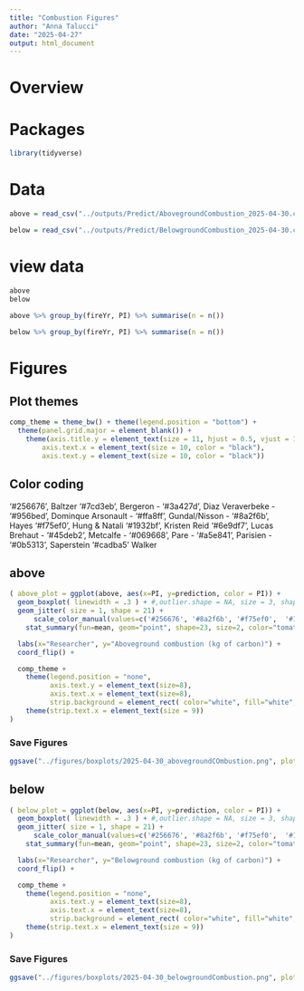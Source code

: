 ```yaml
---
title: "Combustion Figures"
author: "Anna Talucci"
date: "2025-04-27"
output: html_document
---
```


# Overview

# Packages

```r
library(tidyverse)
```
# Data
```r
above = read_csv("../outputs/Predict/AbovegroundCombustion_2025-04-30.csv")
```

```r
below = read_csv("../outputs/Predict/BelowgroundCombustion_2025-04-30.csv")
```

# view data
```r
above
below
```
```r
above %>% group_by(fireYr, PI) %>% summarise(n = n())
```
```r
below %>% group_by(fireYr, PI) %>% summarise(n = n())
```

# Figures 

## Plot themes

```r
comp_theme = theme_bw() + theme(legend.position = "bottom") +  
  theme(panel.grid.major = element_blank()) +
    theme(axis.title.y = element_text(size = 11, hjust = 0.5, vjust = 1.1),
        axis.text.x = element_text(size = 10, color = "black"),
        axis.text.y = element_text(size = 10, color = "black"))
```

## Color coding
'#256676', Baltzer
'#7cd3eb', Bergeron -
'#3a427d', Diaz Veraverbeke -
'#956bed', Dominque Arsonault -
'#ffa8ff', Gundal/Nisson -
'#8a2f6b', Hayes
'#f75ef0', Hung & Natali 
'#1932bf', Kristen Reid
'#6e9df7', Lucas Brehaut -
'#45deb2', Metcalfe -
'#069668', Pare -
'#a5e841', Parisien -
'#0b5313', Saperstein
'#cadba5' Walker

## above

```r
( above_plot = ggplot(above, aes(x=PI, y=prediction, color = PI)) +
  geom_boxplot( linewidth = .3 ) + #,outlier.shape = NA, size = 3, shape = 21
  geom_jitter( size = 1, shape = 21) +
      scale_color_manual(values=c('#256676', '#8a2f6b', '#f75ef0',  '#1932bf', '#0b5313', '#cadba5'), name="") +
    stat_summary(fun=mean, geom="point", shape=23, size=2, color="tomato") +

  labs(x="Researcher", y="Aboveground combustion (kg of carbon)") +
  coord_flip() +

  comp_theme +
    theme(legend.position = "none",
          axis.text.y = element_text(size=8),
          axis.text.x = element_text(size=8),
          strip.background = element_rect( color="white", fill="white", linewidth =1.5, linetype="solid" )) +
    theme(strip.text.x = element_text(size = 9))
)
```

### Save Figures
```r
ggsave("../figures/boxplots/2025-04-30_abovegroundCOmbustion.png", plot = above_plot,  width = 6, height =5, units = c("in"), dpi=600, bg = "white" )
```


## below

```r
( below_plot = ggplot(below, aes(x=PI, y=prediction, color = PI)) +
  geom_boxplot( linewidth = .3 ) + #,outlier.shape = NA, size = 3, shape = 21
  geom_jitter( size = 1, shape = 21) +
      scale_color_manual(values=c('#256676', '#8a2f6b', '#f75ef0',  '#1932bf', '#0b5313', '#cadba5'), name="") +
    stat_summary(fun=mean, geom="point", shape=23, size=2, color="tomato") +

  labs(x="Researcher", y="Belowground combustion (kg of carbon)") +
  coord_flip() +

  comp_theme +
    theme(legend.position = "none",
          axis.text.y = element_text(size=8),
          axis.text.x = element_text(size=8),
          strip.background = element_rect( color="white", fill="white", linewidth =1.5, linetype="solid" )) +
    theme(strip.text.x = element_text(size = 9))
)
```

### Save Figures
```r
ggsave("../figures/boxplots/2025-04-30_belowgroundCombustion.png", plot = below_plot,  width = 6, height =5, units = c("in"), dpi=600, bg = "white" )
```

